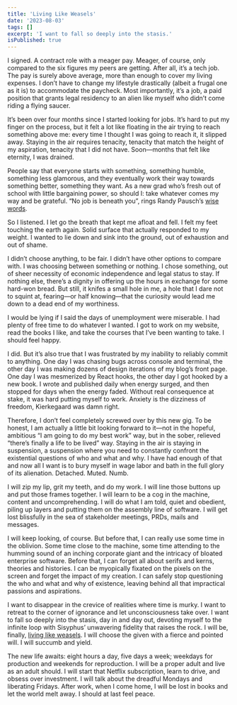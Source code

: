 ```yaml
---
title: 'Living Like Weasels'
date: '2023-08-03'
tags: []
excerpt: 'I want to fall so deeply into the stasis.'
isPublished: true
---
```



I signed. A contract role with a meager pay. Meager, of course, only compared to the six figures my peers are getting. After all, it’s a tech job. The pay is surely above average, more than enough to cover my living expenses. I don’t have to change my lifestyle drastically (albeit a frugal one as it is) to accommodate the paycheck. Most importantly, it’s a job, a paid position that grants legal residency to an alien like myself who didn’t come riding a flying saucer. 

It’s been over four months since I started looking for jobs. It’s hard to put my finger on the process, but it felt a lot like floating in the air trying to reach something above me: every time I thought I was going to reach it, it slipped away. Staying in the air requires tenacity, tenacity that match the height of my aspiration, tenacity that I did not have. Soon—months that felt like eternity, I was drained. 

People say that everyone starts with something, something humble, something less glamorous, and they eventually work their way towards something better, something they want. As a new grad who’s fresh out of school with little bargaining power, so should I: take whatever comes my way and be grateful. “No job is beneath you”, rings Randy Pausch’s [wise words](https://www.cmu.edu/randyslecture/book/index.html). 

So I listened. I let go the breath that kept me afloat and fell. I felt my feet touching the earth again. Solid surface that actually responded to my weight. I wanted to lie down and sink into the ground, out of exhaustion and out of shame.

I didn’t choose anything, to be fair. I didn’t have other options to compare with. I was choosing between something or nothing. I chose something, out of sheer necessity of economic independence and legal status to stay. If nothing else, there’s a dignity in offering up the hours in exchange for some hard-won bread. But still, it knifes a small hole in me, a hole that I dare not to squint at, fearing—or half knowing—that the curiosity would lead me down to a dead end of my worthiness. 

I would be lying if I said the days of unemployment were miserable. I had plenty of free time to do whatever I wanted. I got to work on my website, read the books I like, and take the courses that I’ve been wanting to take. I should feel happy.

I did. But it’s also true that I was frustrated by my inability to reliably commit to anything. One day I was chasing bugs across console and terminal, the other day I was making dozens of design iterations of my blog’s front page. One day I was mesmerized by React hooks, the other day I got hooked by a new book. I wrote and published daily when energy surged, and then stopped for days when the energy faded. Without real consequence at stake, it was hard putting myself to work. Anxiety is the dizziness of freedom, Kierkegaard was damn right.

Therefore, I don’t feel completely screwed over by this new gig. To be honest, I am actually a little bit looking forward to it—not in the hopeful, ambitious “I am going to do my best work” way, but in the sober, relieved “there’s finally a life to be lived” way. Staying in the air is staying in suspension, a suspension where you need to constantly confront the existential questions of who and what and why. I have had enough of that and now all I want is to bury myself in wage labor and bath in the full glory of its alienation. Detached. Muted. Numb.

I will zip my lip, grit my teeth, and do my work. I will line those buttons up and put those frames together. I will learn to be a cog in the machine, content and uncomprehending. I will do what I am told, quiet and obedient, piling up layers and putting them on the assembly line of software. I will get lost blissfully in the sea of stakeholder meetings, PRDs, mails and messages. 

I will keep looking, of course. But before that, I can really use some time in the oblivion. Some time close to the machine, some time attending to the humming sound of an inching corporate giant and the intricacy of bloated enterprise software. Before that, I can forget all about serifs and kerns, theories and histories. I can be myopically fixated on the pixels on the screen and forget the impact of my creation. I can safely stop questioning the who and what and why of existence, leaving behind all that impractical passions and aspirations.

I want to disappear in the crevice of realities where time is murky. I want to retreat to the corner of ignorance and let unconsciousness take over. I want to fall so deeply into the stasis, day in and day out, devoting myself to the infinite loop with Sisyphus’ unwavering fidelity that raises the rock. I will be, finally, [living like weasels](https://public.wsu.edu/~hughesc/dillard_weasel.htm). I will choose the given with a fierce and pointed will. I will succumb and yield.

The new life awaits: eight hours a day, five days a week; weekdays for production and weekends for reproduction. I will be a proper adult and live as an adult should. I will start that Netflix subscription, learn to drive, and obsess over investment. I will talk about the dreadful Mondays and liberating Fridays. After work, when I come home, I will be lost in books and let the world melt away. I should at last feel peace.